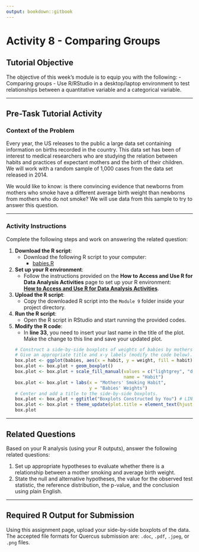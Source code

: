 ```yaml
---
output: bookdown::gitbook
---
```

# Activity 8 - Comparing Groups

## Tutorial Objective

The objective of this week's module is to equip you with the following:
- Comparing groups
- Use R/RStudio in a desktop/laptop environment to test relationships between a quantitative variable and a categorical variable.

---

## Pre-Task Tutorial Activity

### Context of the Problem

Every year, the US releases to the public a large data set containing information on births recorded in the country. This data set has been of interest to medical researchers who are studying the relation between habits and practices of expectant mothers and the birth of their children. We will work with a random sample of 1,000 cases from the data set released in 2014.

We would like to know: is there convincing evidence that newborns from mothers who smoke have a different average birth weight than newborns from mothers who do not smoke? We will use data from this sample to try to answer this question.

---

### Activity Instructions

Complete the following steps and work on answering the related question:

1. **Download the R script**:
   - Download the following R script to your computer:  
     - [babies.R](https://raw.githubusercontent.com/aslemand/Data-Analysis-Activities/main/data/Activity_9/babies.R)

2. **Set up your R environment**:
   - Follow the instructions provided on the **How to Access and Use R for Data Analysis Activities** page to set up your R environment:  
     [**How to Access and Use R for Data Analysis Activities**](#how-to-set-up-r-for-data-analysis-activities).

3. **Upload the R script**:
   - Copy the downloaded R script into the `Module 9` folder inside your project directory.

4. **Run the R script**:
   - Open the R script in RStudio and start running the provided codes.

5. **Modify the R code**:
   - In **line 33**, you need to insert your last name in the title of the plot. Make the change to this line and save your updated plot.
   ```r
   # Construct a side-by-side boxplots of weights of babies by mothers' smoking habit.
   # Give an appropriate title and x-y labels (modify the code below).
   box.plot <- ggplot(babies, aes(x = habit, y = weight, fill = habit)) 
   box.plot <- box.plot + geom_boxplot()
   box.plot <- box.plot + scale_fill_manual(values = c("lightgrey", "darkorange"), 
                                            name = "Habit")
   box.plot <- box.plot + labs(x = "Mothers' Smoking Habit", 
                               y = "Babies' Weights")
   # Center and add a title to the side-by-side boxplots.
   box.plot <- box.plot + ggtitle("Boxplots Constructed by You") # LINE 33
   box.plot <- box.plot + theme_update(plot.title = element_text(hjust = 0.5))
   box.plot
   ```

---

## Related Questions

Based on your R analysis (using your R outputs), answer the following related questions:

1. Set up appropriate hypotheses to evaluate whether there is a relationship between a mother smoking and average birth weight.
2. State the null and alternative hypotheses, the value for the observed test statistic, the reference distribution, the p-value, and the conclusion using plain English.

---

## Required R Output for Submission

Using this assignment page, upload your side-by-side boxplots of the data. The accepted file formats for Quercus submission are: `.doc`, `.pdf`, `.jpeg`, or `.png` files.
